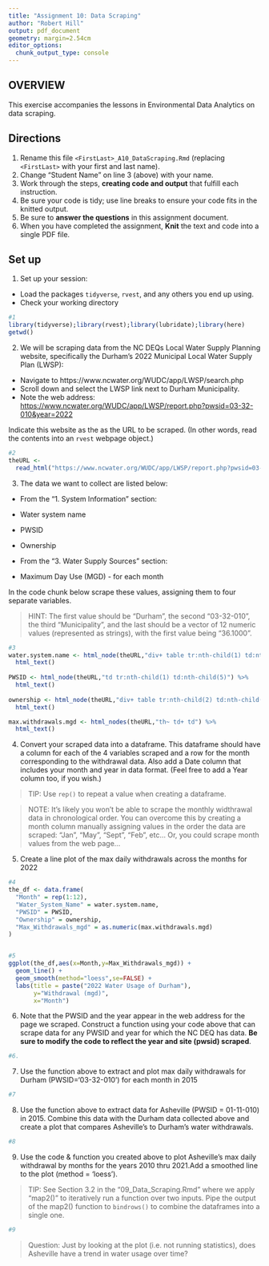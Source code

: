 ```yaml
---
title: "Assignment 10: Data Scraping"
author: "Robert Hill"
output: pdf_document
geometry: margin=2.54cm
editor_options: 
  chunk_output_type: console
---
```


## OVERVIEW

This exercise accompanies the lessons in Environmental Data Analytics on data scraping. 

## Directions
1. Rename this file `<FirstLast>_A10_DataScraping.Rmd` (replacing `<FirstLast>` with your first and last name).
2. Change "Student Name" on line 3 (above) with your name.
3. Work through the steps, **creating code and output** that fulfill each instruction.
4. Be sure your code is tidy; use line breaks to ensure your code fits in the knitted output.
5. Be sure to **answer the questions** in this assignment document.
6. When you have completed the assignment, **Knit** the text and code into a single PDF file.


## Set up 
1. Set up your session:

* Load the packages `tidyverse`, `rvest`, and any others you end up using.
* Check your working directory

```r
#1 
library(tidyverse);library(rvest);library(lubridate);library(here)
getwd()
```

2. We will be scraping data from the NC DEQs Local Water Supply Planning website, specifically the Durham's 2022 Municipal Local Water Supply Plan (LWSP): 
 * Navigate to https://www.ncwater.org/WUDC/app/LWSP/search.php
 * Scroll down and select the LWSP link next to Durham Municipality. 
 * Note the web address: <https://www.ncwater.org/WUDC/app/LWSP/report.php?pwsid=03-32-010&year=2022>
 
Indicate this website as the as the URL to be scraped. (In other words, read the contents into an `rvest` webpage object.)

```r
#2
theURL <- 
  read_html("https://www.ncwater.org/WUDC/app/LWSP/report.php?pwsid=03-32-010&year=2022")

```

3. The data we want to collect are listed below:

* From the "1. System Information" section:
 * Water system name
 * PWSID
 * Ownership
 
* From the "3. Water Supply Sources" section:
 * Maximum Day Use (MGD) - for each month

In the code chunk below scrape these values, assigning them to four separate variables.

>HINT: The first value should be "Durham", the second "03-32-010", the third "Municipality", and the last should be a vector of 12 numeric values (represented as strings), with the first value being "36.1000".

```r
#3
water.system.name <- html_node(theURL,"div+ table tr:nth-child(1) td:nth-child(2)") %>%
  html_text()
  
PWSID <- html_node(theURL,"td tr:nth-child(1) td:nth-child(5)") %>%
  html_text()
  
ownership <- html_node(theURL,"div+ table tr:nth-child(2) td:nth-child(4)") %>%
  html_text()

max.withdrawals.mgd <- html_nodes(theURL,"th~ td+ td") %>%
  html_text()

```


4. Convert your scraped data into a dataframe. This dataframe should have a column for each of the 4 variables scraped and a row for the month corresponding to the withdrawal data. Also add a Date column that includes your month and year in data format. (Feel free to add a Year column too, if you wish.)

>TIP: Use `rep()` to repeat a value when creating a dataframe.

>NOTE: It's likely you won't be able to scrape the monthly widthrawal data in chronological order. You can overcome this by creating a month column manually assigning values in the order the data are scraped: "Jan", "May", "Sept", "Feb", etc... Or, you could scrape month values from the web page...

5. Create a line plot of the max daily withdrawals across the months for 2022

```r
#4
the_df <- data.frame(
  "Month" = rep(1:12),
  "Water_System_Name" = water.system.name,
  "PWSID" = PWSID,
  "Ownership" = ownership,
  "Max_Withdrawals_mgd" = as.numeric(max.withdrawals.mgd)
)


#5
ggplot(the_df,aes(x=Month,y=Max_Withdrawals_mgd)) + 
  geom_line() + 
  geom_smooth(method="loess",se=FALSE) +
  labs(title = paste("2022 Water Usage of Durham"),
       y="Withdrawal (mgd)",
       x="Month")

```

6. Note that the PWSID and the year appear in the web address for the page we scraped. Construct a function using your code above that can scrape data for any PWSID and year for which the NC DEQ has data. **Be sure to modify the code to reflect the year and site (pwsid) scraped**.

```r
#6.


```

7. Use the function above to extract and plot max daily withdrawals for Durham (PWSID='03-32-010') for each month in 2015

```r
#7


```

8. Use the function above to extract data for Asheville (PWSID = 01-11-010) in 2015. Combine this data with the Durham data collected above and create a plot that compares Asheville's to Durham's water withdrawals.

```r
#8


```


9. Use the code & function you created above to plot Asheville's max daily withdrawal by months for the years 2010 thru 2021.Add a smoothed line to the plot (method = 'loess').

> TIP: See Section 3.2 in the "09_Data_Scraping.Rmd" where we apply "map2()" to iteratively run a function over two inputs. Pipe the output of the map2() function to `bindrows()` to combine the dataframes into a single one. 

```r
#9 

```

> Question: Just by looking at the plot (i.e. not running statistics), does Asheville have a trend in water usage over time?
